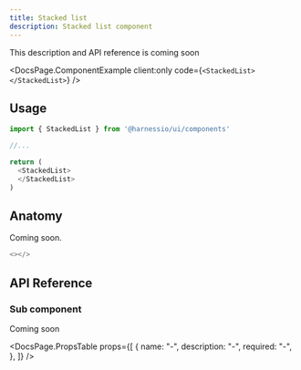 ```yaml
---
title: Stacked list
description: Stacked list component
---
```


This description and API reference is coming soon


<DocsPage.ComponentExample client:only code={`<StackedList></StackedList>`} />

## Usage

```typescript jsx
import { StackedList } from '@harnessio/ui/components'

//...

return (
  <StackedList>
  </StackedList>
)
```

## Anatomy

Coming soon.

```typescript jsx
<></>
```

## API Reference

### Sub component

Coming soon

<DocsPage.PropsTable
  props={[
    {
      name: "-",
      description: "-",
      required: "-",
    },
  ]}
/>
